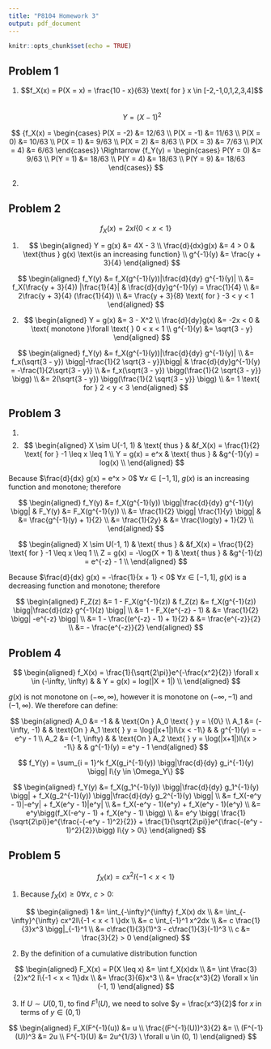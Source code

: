 ```yaml
---
title: "P8104 Homework 3"
output: pdf_document
---
```


```r
knitr::opts_chunk$set(echo = TRUE)
```

\begin{center}
\textbf{Nick Williams \\
ntw2117}
\end{center}

## Problem 1

(1) $$f_X(x) = P(X = x) = \frac{10 - x}{63} \text{ for } x \in [-2,-1,0,1,2,3,4]$$  
$$Y = (X - 1)^2$$

$$
{f_X(x) = 
\begin{cases}
P(X = -2)  &= 12/63 \\
P(X = -1) &= 11/63 \\
P(X = 0)  &= 10/63 \\
P(X = 1)  &= 9/63 \\
P(X = 2)  &= 8/63 \\
P(X = 3)  &= 7/63 \\
P(X = 4)  &= 6/63
\end{cases}} 
\Rightarrow 
{f_Y(y) = 
\begin{cases}
P(Y = 0) &= 9/63 \\
P(Y = 1) &= 18/63 \\
P(Y = 4) &= 18/63 \\
P(Y = 9) &= 18/63
\end{cases}}
$$

(2)

## Problem 2  

$$f_X(x) = 2xI\{0<x<1\}$$

(1) 
$$
\begin{aligned}
  Y = g(x) &= 4X - 3 \\
  \frac{d}{dx}g(x) &= 4 > 0 & \text{thus } g(x) \text{is an increasing function} \\
  g^{-1}(y) &= \frac{y + 3}{4} 
\end{aligned}
$$

$$
\begin{aligned}
  f_Y(y) &= f_X(g^{-1}(y))|\frac{d}{dy} g^{-1}(y)| \\
         &= f_X(\frac{y + 3}{4}) |\frac{1}{4}| & \frac{d}{dy}g^{-1}(y) = \frac{1}{4} \\
         &= 2\frac{y + 3}{4} (\frac{1}{4}) \\
         &= \frac{y + 3}{8} \text{ for } -3 < y < 1
\end{aligned}
$$

(2)
$$
\begin{aligned}
  Y = g(x) &= 3 - X^2 \\
  \frac{d}{dy}g(x) &= -2x < 0 & \text{ monotone }\forall \text{ } 0 < x < 1 \\
  g^{-1}(y) &= \sqrt{3 - y}
\end{aligned}
$$

$$
\begin{aligned}
  f_Y(y) &= f_X(g^{-1}(y))|\frac{d}{dy} g^{-1}(y)| \\
         &= f_x(\sqrt{3 - y}) \bigg|-\frac{1}{2 \sqrt{3 - y}}\bigg| & \frac{d}{dy}g^{-1}(y) = -\frac{1}{2\sqrt{3 - y}} \\
         &= f_x(\sqrt{3 - y}) \bigg(\frac{1}{2 \sqrt{3 - y}} \bigg) \\
         &= 2(\sqrt{3 - y}) \bigg(\frac{1}{2 \sqrt{3 - y}} \bigg) \\
         &= 1 \text{ for } 2 < y < 3
\end{aligned}
$$

## Problem 3

(1)  

(2)  
$$
\begin{aligned}
X \sim U(-1, 1) & \text{ thus } & &f_X(x) = \frac{1}{2} \text{ for } -1 \leq x \leq 1 \\
Y = g(x) = e^x & \text{ thus } & &g^{-1}(y) = log(x) \\
\end{aligned}
$$

Because $\frac{d}{dx} g(x) = e^x > 0$ $\forall x \in [-1, 1]$, $g(x)$ is an increasing function and monotone; therefore

$$
\begin{aligned}
  f_Y(y) &= f_X(g^{-1}(y)) \bigg|\frac{d}{dy} g^{-1}(y) \bigg| &   F_Y(y) &= F_X(g^{-1}(y)) \\
         &= \frac{1}{2} \bigg| \frac{1}{y} \bigg|              &          &= \frac{g^{-1}(y) + 1}{2} \\
         &= \frac{1}{2y}                                       &          &= \frac{\log(y) + 1}{2} \\
\end{aligned}
$$

\vspace{1cm}

$$
\begin{aligned}
X \sim U(-1, 1) & \text{ thus } & &f_X(x) = \frac{1}{2} \text{ for } -1 \leq x \leq 1 \\
Z = g(x) = -\log(X + 1) & \text{ thus } & &g^{-1}(z) = e^{-z} - 1 \\
\end{aligned}
$$

Because $\frac{d}{dx} g(x) = -\frac{1}{x + 1} < 0$ $\forall x \in [-1, 1]$, $g(x)$ is a decreasing function and monotone; therefore

$$
\begin{aligned}
  F_Z(z) &= 1 - F_X(g^{-1}(z))                      &   f_Z(z) &= f_X(g^{-1}(z)) \bigg|\frac{d}{dz} g^{-1}(z) \bigg| \\
         &= 1 - F_X(e^{-z} - 1)                     &          &= \frac{1}{2} \bigg| -e^{-z} \bigg| \\
         &= 1 - \frac{(e^{-z} - 1) + 1}{2}          &          &= \frac{e^{-z}}{2} \\
         &= - \frac{e^{-z}}{2}
\end{aligned}
$$

## Problem 4

$$
\begin{aligned}
f_X(x) = \frac{1}{\sqrt{2\pi}}e^{-\frac{x^2}{2}} \forall x \in (-\infty, \infty) & &  Y = g(x) = log(|X + 1|) \\
\end{aligned}
$$

$g(x)$ is not monotone on $(-\infty, \infty)$, however it is monotone on $(-\infty, -1)$ and $(-1, \infty)$. We therefore can define: 

$$
\begin{aligned}
A_0 &= -1 & & \text{On } A_0 \text{ } y = \{0\} \\
A_1 &= (-\infty, -1) & & \text{On } A_1 \text{ } y = \log(|x+1|)I\{x < -1\} & & g^{-1}(y) = -e^y - 1 \\
A_2 &= (-1, \infty)  & & \text{On } A_2 \text{ } y = \log(|x+1|)I\{x > -1\} & & g^{-1}(y) = e^y - 1 
\end{aligned}
$$

$$
f_Y(y) = \sum_{i = 1}^k f_X(g_i^{-1}(y)) \bigg|\frac{d}{dy} g_i^{-1}(y) \bigg| I\{y \in \Omega_Y\}
$$

$$
\begin{aligned}
  f_Y(y) &= f_X(g_1^{-1}(y)) \bigg|\frac{d}{dy} g_1^{-1}(y) \bigg| + f_X(g_2^{-1}(y)) \bigg|\frac{d}{dy} g_2^{-1}(y)       \bigg| \\
  &= f_X(-e^y - 1)|-e^y| + f_X(e^y - 1)|e^y| \\
  &= f_X(-e^y - 1)(e^y) + f_X(e^y - 1)(e^y) \\
  &= e^y\bigg(f_X(-e^y - 1) + f_X(e^y - 1) \bigg) \\
  &= e^y \bigg( \frac{1}{\sqrt{2\pi}}e^{\frac{-(-e^y - 1)^2}{2}} +  \frac{1}{\sqrt{2\pi}}e^{\frac{-(e^y - 1)^2}{2}}\bigg) I\{y > 0\}
\end{aligned}
$$

## Problem 5

$$f_X(x) = cx^2I\{-1 < x < 1 \}$$  

(1) Because $f_X(x) \geq 0 \forall x$, $c >0$: 

$$
\begin{aligned}
  1 &= \int_{-\infty}^{\infty} f_X(x) dx \\
    &= \int_{-\infty}^{\infty} cx^2I\{-1 < x < 1 \}dx \\
    &= c \int_{-1}^1 x^2dx \\
    &= c \frac{1}{3}x^3 \bigg|_{-1}^1 \\
    &= c\frac{1}{3}(1)^3 - c\frac{1}{3}(-1)^3 \\
  c &= \frac{3}{2} > 0   
\end{aligned}
$$

(2) By the definition of a cumulative distribution function

$$
\begin{aligned}
  F_X(x) = P(X \leq x) &= \int f_X(x)dx \\
  &= \int \frac{3}{2}x^2 I\{-1 < x < 1\}dx \\
  &= \frac{3}{6}x^3 \\
  &= \frac{x^3}{2} \forall x \in (-1, 1)
\end{aligned}
$$

(3) If $U \sim U(0, 1)$, to find $F^1(U)$, we need to solve $y = \frac{x^3}{2}$ for $x$ in terms of $y \in (0, 1)$

$$
\begin{aligned}
  F_X(F^{-1}(u)) &= u \\
  \frac{(F^{-1}(U))^3}{2} &= \\
  (F^{-1}(U))^3 &= 2u \\
  F^{-1}(U) &= 2u^{1/3} \ \forall u \in (0, 1)
\end{aligned}
$$
